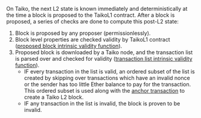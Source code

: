 On Taiko, the next L2 state is known immediately and deterministically at the time a block is proposed to the TaikoL1 contract. After a block is proposed, a series of checks are done to compute this post-L2 state:

1. Block is proposed by any proposer (permissionlessly).
2. Block level properties are checked validity by TaikoL1 contract ([proposed block intrinsic validity function](./intrinsic-validity-functions#proposed-block-intrinsic-validity-function)).
3. Proposed block is downloaded by a Taiko node, and the transaction list is parsed over and checked for validity ([transaction list intrinsic validity function](./intrinsic-validity-functions#transaction-list-intrinsic-validity-function)).
    - IF every transaction in the list is valid, an ordered subset of the list is created by skipping over transactions which have an invalid nonce or the sender has too little Ether balance to pay for the transaction. This ordered subset is used along with the [anchor transaction](./anchor-transaction) to create a Taiko L2 block.
    - IF any transaction in the list is invalid, the block is proven to be invalid.
